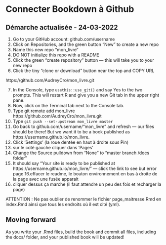 # Connecter Bookdown à Github {#setup}

## Démarche actualisée - 24-03-2022
1. Go to your GitHub account: github.com/username
2. Click on Repositories, and the green button "New" to create a new repo
3. Name this new repo "mon_livre"
4. DO NOT initialize this repo with a README
5. Click the green "create repository" button — this will take you to your new repo
6. Click the tiny "clone or download" button near the top and COPY URL

https://github.com/AudreyCro/mon_livre.git

7. In the Console, type `usethis::use_git()` and say Yes to the two prompts. This will restart R and give you a new Git tab in the upper right pane.
8. Now, click on the Terminal tab next to the Console tab. 
9. Type git remote add mon_livre https://github.com/AudreyCro/mon_livre.git
10. Type `git push --set-upstream mon_livre master`
11. Go back to github.com/username/"mon_livre" and refresh — our files should be there! But we want it to be a book published as https://username.github.io/mon_livre.
12. Click 'Settings' (la roue dentée en haut à droite sous Pin)
13. sur le coté gauche cliquer dans 'Pages'
14. Change the Source pulldown from "None" to "master branch /docs folder"
15. It should say "Your site is ready to be published at https://username.github.io/mon_livre/" — click the link to see but error page
16.effacer le readme, le bouton environnement en bas à droite de la page avec une fusée apparait
17. cliquer dessus ça marche (il faut attendre un peu des fois et recharger la page)

ATTENTION : Ne pas oublier de renommer le fichier page_maitresse.Rmd en index.Rmd ainsi que tous les endroits où il est cité (yml).

## Moving forward

As you write your .Rmd files, build the book and commit all files, including the docs/ folder, and your published book will be updated!